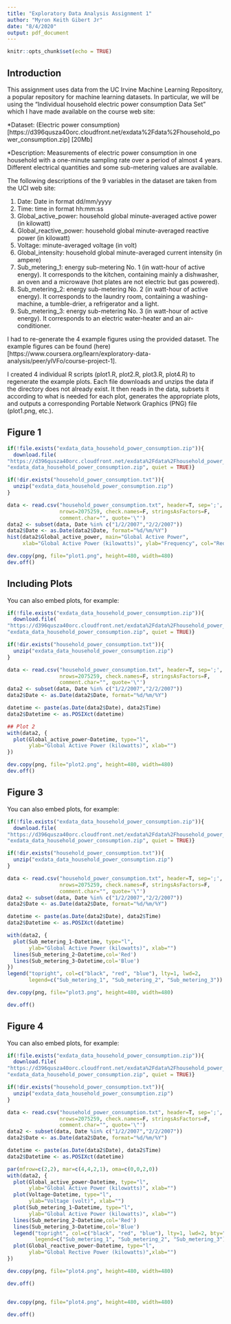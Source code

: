 ```yaml
---
title: "Exploratory Data Analysis Assignment 1"
author: "Myron Keith Gibert Jr"
date: "8/4/2020"
output: pdf_document
---
```


```r
knitr::opts_chunk$set(echo = TRUE)
```

## Introduction

This assignment uses data from the UC Irvine Machine Learning Repository, a popular repository for machine learning datasets. In particular, we will be using the "Individual household electric power consumption Data Set" which I have made available on the course web site:

*Dataset: (Electric power consumption)[https://d396qusza40orc.cloudfront.net/exdata%2Fdata%2Fhousehold_power_consumption.zip] [20Mb]

*Description: Measurements of electric power consumption in one household with a one-minute sampling rate over a period of almost 4 years. Different electrical quantities and some sub-metering values are available.

The following descriptions of the 9 variables in the dataset are taken from the UCI web site:

1. Date: Date in format dd/mm/yyyy
2. Time: time in format hh:mm:ss
3. Global_active_power: household global minute-averaged active power (in kilowatt)
4. Global_reactive_power: household global minute-averaged reactive power (in kilowatt)
5. Voltage: minute-averaged voltage (in volt)
6. Global_intensity: household global minute-averaged current intensity (in ampere)
7. Sub_metering_1: energy sub-metering No. 1 (in watt-hour of active energy). It corresponds to the kitchen, containing mainly a dishwasher, an oven and a microwave (hot plates are not electric but gas powered).
8. Sub_metering_2: energy sub-metering No. 2 (in watt-hour of active energy). It corresponds to the laundry room, containing a washing-machine, a tumble-drier, a refrigerator and a light.
9. Sub_metering_3: energy sub-metering No. 3 (in watt-hour of active energy). It corresponds to an electric water-heater and an air-conditioner.

I had to re-generate the 4 example figures using the provided dataset.  The example figures can be found (here)[https://www.coursera.org/learn/exploratory-data-analysis/peer/ylVFo/course-project-1].

I created 4 individual R scripts (plot1.R, plot2.R, plot3.R, plot4.R) to regenerate the example plots.  Each file downloads and unzips the data if the directory does not already exist.  It then reads in the data, subsets it according to what is needed for each plot, generates the appropriate plots, and outputs a corresponding Portable Network Graphics (PNG) file (plot1.png, etc.).  

## Figure 1

```r

if(!file.exists("exdata_data_household_power_consumption.zip")){
  download.file(
"https://d396qusza40orc.cloudfront.net/exdata%2Fdata%2Fhousehold_power_consumption.zip",
"exdata_data_household_power_consumption.zip", quiet = TRUE)}

if(!dir.exists("household_power_consumption.txt")){
  unzip("exdata_data_household_power_consumption.zip")
}

data <- read.csv("household_power_consumption.txt", header=T, sep=';', na.strings="?", 
                 nrows=2075259, check.names=F, stringsAsFactors=F, 
                 comment.char="", quote='\"')
data2 <- subset(data, Date %in% c("1/2/2007","2/2/2007"))
data2$Date <- as.Date(data2$Date, format="%d/%m/%Y")
hist(data2$Global_active_power, main="Global Active Power", 
     xlab="Global Active Power (kilowatts)", ylab="Frequency", col="Red")

dev.copy(png, file="plot1.png", height=480, width=480)
dev.off()

```

## Including Plots

You can also embed plots, for example:

```r

if(!file.exists("exdata_data_household_power_consumption.zip")){
  download.file(
"https://d396qusza40orc.cloudfront.net/exdata%2Fdata%2Fhousehold_power_consumption.zip",
"exdata_data_household_power_consumption.zip", quiet = TRUE)}

if(!dir.exists("household_power_consumption.txt")){
  unzip("exdata_data_household_power_consumption.zip")
}

data <- read.csv("household_power_consumption.txt", header=T, sep=';', na.strings="?", 
                 nrows=2075259, check.names=F, stringsAsFactors=F, 
                 comment.char="", quote='\"')
data2 <- subset(data, Date %in% c("1/2/2007","2/2/2007"))
data2$Date <- as.Date(data2$Date, format="%d/%m/%Y")

datetime <- paste(as.Date(data2$Date), data2$Time)
data2$Datetime <- as.POSIXct(datetime)

## Plot 2
with(data2, {
  plot(Global_active_power~Datetime, type="l",
       ylab="Global Active Power (kilowatts)", xlab="")
})

dev.copy(png, file="plot2.png", height=480, width=480)
dev.off()


```

## Figure 3

You can also embed plots, for example:

```r

if(!file.exists("exdata_data_household_power_consumption.zip")){
  download.file(
"https://d396qusza40orc.cloudfront.net/exdata%2Fdata%2Fhousehold_power_consumption.zip",
"exdata_data_household_power_consumption.zip", quiet = TRUE)}

if(!dir.exists("household_power_consumption.txt")){
  unzip("exdata_data_household_power_consumption.zip")
}

data <- read.csv("household_power_consumption.txt", header=T, sep=';', na.strings="?", 
                 nrows=2075259, check.names=F, stringsAsFactors=F, 
                 comment.char="", quote='\"')
data2 <- subset(data, Date %in% c("1/2/2007","2/2/2007"))
data2$Date <- as.Date(data2$Date, format="%d/%m/%Y")

datetime <- paste(as.Date(data2$Date), data2$Time)
data2$Datetime <- as.POSIXct(datetime)

with(data2, {
  plot(Sub_metering_1~Datetime, type="l",
       ylab="Global Active Power (kilowatts)", xlab="")
  lines(Sub_metering_2~Datetime,col='Red')
  lines(Sub_metering_3~Datetime,col='Blue')
})
legend("topright", col=c("black", "red", "blue"), lty=1, lwd=2, 
       legend=c("Sub_metering_1", "Sub_metering_2", "Sub_metering_3"))

dev.copy(png, file="plot3.png", height=480, width=480)

dev.off()

```

## Figure 4

You can also embed plots, for example:

```r

if(!file.exists("exdata_data_household_power_consumption.zip")){
  download.file(
"https://d396qusza40orc.cloudfront.net/exdata%2Fdata%2Fhousehold_power_consumption.zip",
"exdata_data_household_power_consumption.zip", quiet = TRUE)}

if(!dir.exists("household_power_consumption.txt")){
  unzip("exdata_data_household_power_consumption.zip")
}

data <- read.csv("household_power_consumption.txt", header=T, sep=';', na.strings="?", 
                 nrows=2075259, check.names=F, stringsAsFactors=F, 
                 comment.char="", quote='\"')
data2 <- subset(data, Date %in% c("1/2/2007","2/2/2007"))
data2$Date <- as.Date(data2$Date, format="%d/%m/%Y")

datetime <- paste(as.Date(data2$Date), data2$Time)
data2$Datetime <- as.POSIXct(datetime)

par(mfrow=c(2,2), mar=c(4,4,2,1), oma=c(0,0,2,0))
with(data2, {
  plot(Global_active_power~Datetime, type="l", 
       ylab="Global Active Power (kilowatts)", xlab="")
  plot(Voltage~Datetime, type="l", 
       ylab="Voltage (volt)", xlab="")
  plot(Sub_metering_1~Datetime, type="l", 
       ylab="Global Active Power (kilowatts)", xlab="")
  lines(Sub_metering_2~Datetime,col='Red')
  lines(Sub_metering_3~Datetime,col='Blue')
  legend("topright", col=c("black", "red", "blue"), lty=1, lwd=2, bty="n",
         legend=c("Sub_metering_1", "Sub_metering_2", "Sub_metering_3"))
  plot(Global_reactive_power~Datetime, type="l", 
       ylab="Global Rective Power (kilowatts)",xlab="")
})

dev.copy(png, file="plot4.png", height=480, width=480)

dev.off()


dev.copy(png, file="plot4.png", height=480, width=480)

dev.off()
```
